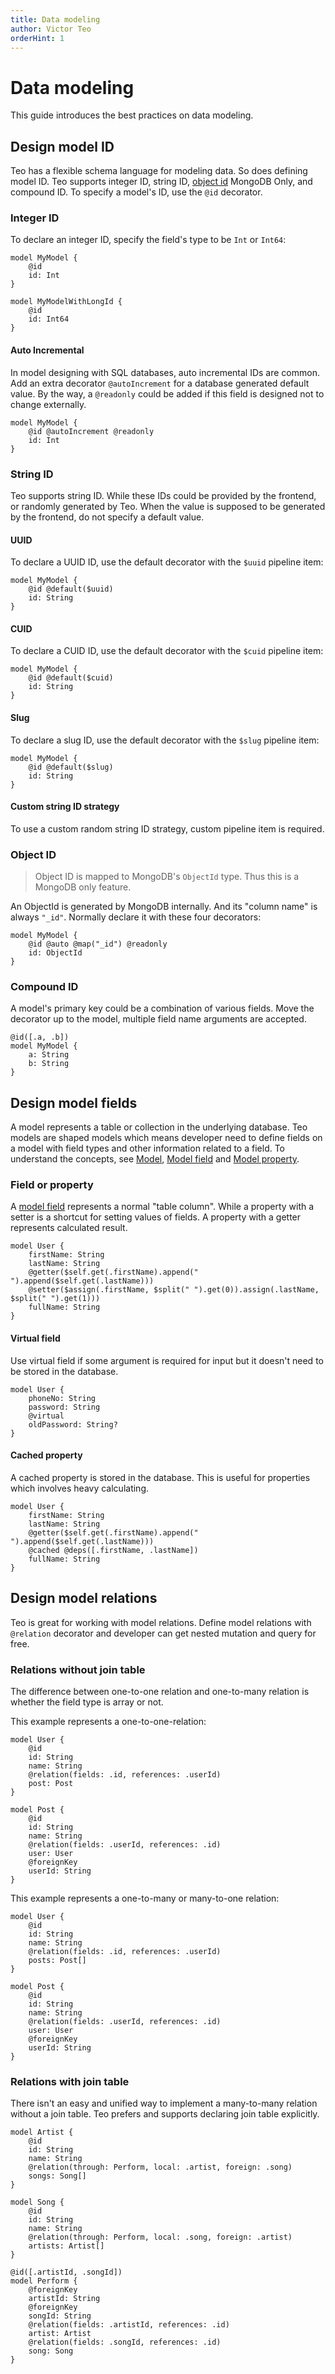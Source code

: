 ```yaml
---
title: Data modeling
author: Victor Teo
orderHint: 1
---
```


# Data modeling

This guide introduces the best practices on data modeling.

## Design model ID

Teo has a flexible schema language for modeling data. So does defining model ID. 
Teo supports integer ID, string ID, [object id](/concepts/components/teo-schema/enum)
<span className="concept">MongoDB Only</span>, and compound ID. To specify a model's ID, use 
the `@id` decorator.

### Integer ID

To declare an integer ID, specify the field's type to be `Int` or `Int64`:

```teo
model MyModel {
    @id
    id: Int
}

model MyModelWithLongId {
    @id
    id: Int64
}
```

#### Auto Incremental

In model designing with SQL databases, auto incremental IDs are common. Add an 
extra decorator `@autoIncrement` for a database generated default value. By the
way, a `@readonly` could be added if this field is designed not to change 
externally.

```teo
model MyModel {
    @id @autoIncrement @readonly
    id: Int
}
```

### String ID

Teo supports string ID. While these IDs could be provided by the frontend, or 
randomly generated by Teo. When the value is supposed to be generated by the frontend,
do not specify a default value.

#### UUID

To declare a UUID ID, use the default decorator with the `$uuid` pipeline item:

```teo
model MyModel {
    @id @default($uuid)
    id: String
}
```

#### CUID

To declare a CUID ID, use the default decorator with the `$cuid` pipeline item:

```teo
model MyModel {
    @id @default($cuid)
    id: String
}
```

#### Slug

To declare a slug ID, use the default decorator with the `$slug` pipeline item:

```teo
model MyModel {
    @id @default($slug)
    id: String
}
```

#### Custom string ID strategy

To use a custom random string ID strategy, custom pipeline item is required.

### Object ID

> Object ID is mapped to MongoDB's `ObjectId` type. Thus this is a MongoDB only feature.

An ObjectId is generated by MongoDB internally. And its "column name" is always `"_id"`. 
Normally declare it with these four decorators:

```teo
model MyModel {
    @id @auto @map("_id") @readonly
    id: ObjectId
}
```

### Compound ID

A model's primary key could be a combination of various fields. Move the decorator up to the model,
multiple field name arguments are accepted.

```teo
@id([.a, .b])
model MyModel {
    a: String
    b: String
}
```

## Design model fields

A model represents a table or collection in the underlying database. Teo models are shaped models 
which means developer need to define fields on a model with field types and other information 
related to a field. To understand the concepts, see [Model](/concepts/components/teo-schema/model), 
[Model field](/concepts/components/teo-schema/model-field) and 
[Model property](/concepts/components/teo-schema/model-property).

### Field or property

A [model field](/concepts/components/teo-schema/model-field) represents a 
normal "table column". While a property with a setter is a shortcut for setting 
values of fields. A property with a getter represents calculated result.

```teo
model User {
    firstName: String
    lastName: String
    @getter($self.get(.firstName).append(" ").append($self.get(.lastName)))
    @setter($assign(.firstName, $split(" ").get(0)).assign(.lastName, $split(" ").get(1)))
    fullName: String
}
```

#### Virtual field

Use virtual field if some argument is required for input but it doesn't need to be stored in the database.

```teo
model User {
    phoneNo: String
    password: String
    @virtual
    oldPassword: String?
}
```

#### Cached property

A cached property is stored in the database. This is useful for properties which involves heavy calculating.

```teo
model User {
    firstName: String
    lastName: String
    @getter($self.get(.firstName).append(" ").append($self.get(.lastName)))
    @cached @deps([.firstName, .lastName])
    fullName: String
}
```

## Design model relations

Teo is great for working with model relations. Define model relations with `@relation` 
decorator and developer can get nested mutation and query for free.

### Relations without join table

The difference between one-to-one relation and one-to-many relation is whether the field type is array or not. 

This example represents a one-to-one-relation:

```teo
model User {
    @id
    id: String
    name: String
    @relation(fields: .id, references: .userId)
    post: Post
}

model Post {
    @id
    id: String
    name: String
    @relation(fields: .userId, references: .id)
    user: User
    @foreignKey
    userId: String
}
```

This example represents a one-to-many or many-to-one relation:

```teo
model User {
    @id
    id: String
    name: String
    @relation(fields: .id, references: .userId)
    posts: Post[]
}

model Post {
    @id
    id: String
    name: String
    @relation(fields: .userId, references: .id)
    user: User
    @foreignKey
    userId: String
}
```

### Relations with join table

There isn't an easy and unified way to implement a many-to-many relation without a join table.
Teo prefers and supports declaring join table explicitly.

```teo
model Artist {
    @id
    id: String
    name: String
    @relation(through: Perform, local: .artist, foreign: .song)
    songs: Song[]
}

model Song {
    @id
    id: String
    name: String
    @relation(through: Perform, local: .song, foreign: .artist)
    artists: Artist[]
}

@id([.artistId, .songId])
model Perform {
    @foreignKey
    artistId: String
    @foreignKey
    songId: String
    @relation(fields: .artistId, references: .id)
    artist: Artist
    @relation(fields: .songId, references: .id)
    song: Song
}
```